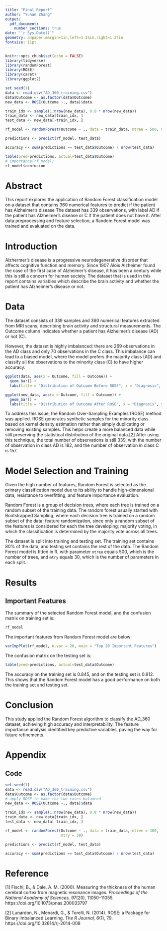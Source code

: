 ```yaml
---
title: "Final Report"
author: "Yuhan Zhang"
output: 
  pdf_document:
    number_sections: true
date: "`r Sys.Date()`"
geometry: a4paper,margin=1in,left=1.25in,right=1.25in
fontsize: 11pt
---
```

```r
knitr::opts_chunk$set(echo = FALSE)
library(tidyverse)
library(randomForest)
library(ROSE)
library(caret)
library(ggplot2)

set.seed(1)
data <- read.csv("AD_360_training.csv")
data$Outcome <- as.factor(data$Outcome)
new_data <- ROSE(Outcome ~., data)$data

train_idx <- sample(1:nrow(new_data), 0.8 * nrow(new_data))
train_data <- new_data[train_idx, ]
test_data <- new_data[-train_idx, ]

rf_model <- randomForest(Outcome ~ ., data = train_data, ntree = 500, mtry = 30)

predictions <- predict(rf_model, test_data)

accuracy <- sum(predictions == test_data$Outcome) / nrow(test_data)

table(pred=predictions, actual=test_data$Outcome)
# importance(rf_model)
rf_model$confusion
```

# Abstract

This report explores the application of Random Forest classification model on a dataset that contains 360 numerical features to predict if the patient has Alzheimer's disease The dataset has 339 observations, with label AD if the patient has Alzheimer's disease or C if the patient does not have it. After data preprocessing and feature selection, a Random Forest model was trained and evaluated on the data. 

# Introduction

Alzhermer's disease is a progressive neurodegenerative disorder that affects cognitive function and memory. Since 1907 Alois Alzheimer found the case of the first case of Alzheimer's disease, it has been a century while this is still a concern for human society. The dataset that is used in this report contains variables which describe the brain activity and whether the patient has Alzheimer's disease or not.

# Data

The dataset consists of 339 samples and 360 numerical features extracted from MRI scans, describing brain activity and structural measurements. The Outcome column indicates whether a patient has Alzheimer’s disease (AD) or not (C).

However, the dataset is highly imbalanced: there are 269 observations in the AD class and only 70 observations in the C class. This imbalance can lead to a biased model, where the model prefers the majority class (AD) and classify all the observations to the minority class (C) to have higher accuracy.

```r
ggplot(data, aes(x = Outcome, fill = Outcome)) +
  geom_bar() +
  labs(title = "Distribution of Outcome Before ROSE", x = "Diagnosis", y = "Count")

ggplot(new_data, aes(x = Outcome, fill = Outcome)) +
  geom_bar() +
  labs(title = "Distribution of Outcome After ROSE", x = "Diagnosis", y = "Count")
```

To address this issue, the Random Over-Sampling Examples (ROSE) method was applied. ROSE generates synthetic samples for the minority class based on kernel density estimation rather than simply duplicating or removing existing samples. This helps create a more balanced data while still preserving the statistical distribution of the original data.[2] After using this technique, the total number of observations is still 339, with the number of observation in class AD is 182, and the number of observation in class C is 157. 

#  Model Selection and Training

Given the high number of features, Random Forest is selected as the primary classification model due to its ability to handle high-dimensional data, resistance to overfitting, and feature importance evaluation.

Random Forest is a group of decision trees, where each tree is trained on a random subset of the training data. The random forest usually started with Bootstrapped Sampling, where each decision tree is trained on a random subset of the data; feature randomization, since only a random subset of the features is considered for each the tree developing; majority voting, in which the classification is determined by the majority vote across all trees. 

The dataset is split into training and testing set. The training set contains 80% of the data, and testing set contains the rest of the data. The Random Forest model is fitted in R, with parameter `ntree` equals 500, which is the number of trees, and `mtry` equals 30, which is the number of parameters in each split.

# Results
## Important Features

The summary of the selected Random Forest model, and the confusion matrix on training set is:

```r
rf_model
```

The important features from Random Forest model are below:

```r
varImpPlot(rf_model, n.var = 20, main = "Top 20 Important Features")
```

The confusion matrix on the testing set is:

```r
table(pred=predictions, actual=test_data$Outcome)
```

The accuracy on the training set is 0.845, and on the testing set is 0.912. This shows that the Random Forest model has a good performance on both the training set and testing set. 

# Conclusion

This study applied the Random Forest algorithm to classify the AD_360 dataset, achieving high accuracy and interpretability. The feature importance analysis identified key predictive variables, paving the way for future refinements.

\newpage
# Appendix
## Code
```r
set.seed(1)
data <- read.csv("AD_360_training.csv")
data$Outcome <- as.factor(data$Outcome)
# apply ROSE to make the two cases balanced
new_data <- ROSE(Outcome ~., data)$data

train_idx <- sample(1:nrow(new_data), 0.8 * nrow(new_data))
train_data <- new_data[train_idx, ]
test_data <- new_data[-train_idx, ]

rf_model <- randomForest(Outcome ~ ., data = train_data, ntree = 100, 
                         mtry = 30)

predictions <- predict(rf_model, test_data)

accuracy <- sum(predictions == test_data$Outcome) / nrow(test_data)
```

# Reference
  [1] Fischl, B., & Dale, A. M. (2000). Measuring the thickness of the human cerebral cortex from magnetic resonance images. *Proceedings of the National Academy of Sciences, 97*(20), 11050–11055. https://doi.org/10.1073/pnas.200033797

  [2] Lunardon, N., Menardi, G., & Torelli, N. (2014). ROSE: a Package for Binary Imbalanced Learning. *The R Journal, 6*(1), 79. https://doi.org/10.32614/rj-2014-008